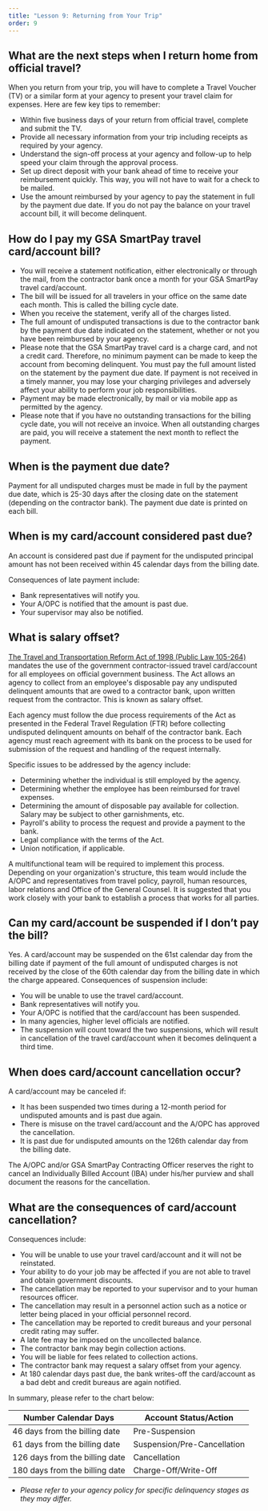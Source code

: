 ```yaml
---
title: "Lesson 9: Returning from Your Trip"
order: 9
---
```

## What are the next steps when I return home from official travel?
When you return from your trip, you will have to complete a Travel Voucher (TV) or a similar form at your agency to present your travel claim for expenses. Here are few key tips to remember:
- Within five business days of your return from official travel, complete and submit the TV.
- Provide all necessary information from your trip including receipts as required by your agency.
- Understand the sign-off process at your agency and follow-up to help speed your claim through the approval process.
- Set up direct deposit with your bank ahead of time to receive your reimbursement quickly. This way, you will not have to wait for a check to be mailed.
- Use the amount reimbursed by your agency to pay the statement in full by the payment due date. If you do not pay the balance on your travel account bill, it will become delinquent.
 
## How do I pay my GSA SmartPay travel card/account bill?
- You will receive a statement notification, either electronically or through the mail, from the contractor bank once a month for your GSA SmartPay travel card/account. 
- The bill will be issued for all travelers in your office on the same date each month. This is called the billing cycle date. 
- When you receive the statement, verify all of the charges listed. 
- The full amount of undisputed transactions is due to the contractor bank by the payment due date indicated on the statement, whether or not you have been reimbursed by your agency.
- Please note that the GSA SmartPay travel card is a charge card, and not a credit card. Therefore, no minimum payment can be made to keep the account from becoming delinquent. You must pay the full amount listed on the statement by the payment due date. If payment is not received in a timely manner, you may lose your charging privileges and adversely affect your ability to perform your job responsibilities.
- Payment may be made electronically, by mail or via mobile app as permitted by the agency.
- Please note that if you have no outstanding transactions for the billing cycle date, you will not receive an invoice. When all outstanding charges are paid, you will receive a statement the next month to reflect the payment.

## When is the payment due date?
Payment for all undisputed charges must be made in full by the payment due date, which is 25-30 days after the closing date on the statement (depending on the contractor bank). The payment due date is printed on each bill.

## When is my card/account considered past due?
An account is considered past due if payment for the undisputed principal amount has not been received within 45 calendar days from the billing date. 

Consequences of late payment include:
- Bank representatives will notify you.
- Your A/OPC is notified that the amount is past due.
- Your supervisor may also be notified. 

## What is salary offset?
[The Travel and Transportation Reform Act of 1998 (Public Law 105-264)](https://www.congress.gov/105/plaws/publ264/PLAW-105publ264.pdf) mandates the use of the government contractor-issued travel card/account for all employees on official government business. The Act allows an agency to collect from an employee's disposable pay any undisputed delinquent amounts that are owed to a contractor bank, upon written request from the contractor. This is known as salary offset.

Each agency must follow the due process requirements of the Act as presented in the Federal Travel Regulation (FTR) before collecting undisputed delinquent amounts on behalf of the contractor bank. Each agency must reach agreement with its bank on the process to be used for submission of the request and handling of the request internally.

Specific issues to be addressed by the agency include:
- Determining whether the individual is still employed by the agency.
- Determining whether the employee has been reimbursed for travel expenses.
- Determining the amount of disposable pay available for collection. Salary may be subject to other garnishments, etc.
- Payroll's ability to process the request and provide a payment to the bank.
- Legal compliance with the terms of the Act.
- Union notification, if applicable.

A multifunctional team will be required to implement this process. Depending on your organization's structure, this team would include the A/OPC and representatives from travel policy, payroll, human resources, labor relations and Office of the General Counsel. It is suggested that you work closely with your bank to establish a process that works for all parties.

## Can my card/account be suspended if I don’t pay the bill?
Yes. A card/account may be suspended on the 61st calendar day from the billing date if payment of the full amount of undisputed charges is not received by the close of the 60th calendar day from the billing date in which the charge appeared. Consequences of suspension include:
- You will be unable to use the travel card/account.
- Bank representatives will notify you.
- Your A/OPC is notified that the card/account has been suspended.
- In many agencies, higher level officials are notified.
- The suspension will count toward the two suspensions, which will result in cancellation of the travel card/account when it becomes delinquent a third time.

## When does card/account cancellation occur?
A card/account may be canceled if:
- It has been suspended two times during a 12-month period for undisputed amounts and is past due again.
- There is misuse on the travel card/account and the A/OPC has approved the cancellation.
- It is past due for undisputed amounts on the 126th calendar day from the billing date.

The A/OPC and/or GSA SmartPay Contracting Officer reserves the right to cancel an Individually Billed Account (IBA) under his/her purview and shall document the reasons for the cancellation.

## What are the consequences of card/account cancellation?
Consequences include:
- You will be unable to use your travel card/account and it will not be reinstated.
- Your ability to do your job may be affected if you are not able to travel and obtain government discounts.
- The cancellation may be reported to your supervisor and to your human resources officer.
- The cancellation may result in a personnel action such as a notice or letter being placed in your official personnel record.
- The cancellation may be reported to credit bureaus and your personal credit rating may suffer.
- A late fee may be imposed on the uncollected balance.
- The contractor bank may begin collection actions.
- You will be liable for fees related to collection actions.
- The contractor bank may request a salary offset from your agency.
- At 180 calendar days past due, the bank writes-off the card/account as a bad debt and credit bureaus are again notified.

In summary, please refer to the chart below:


| Number Calendar Days | Account Status/Action |
| -------------------- | --------------------- |
| 46 days from the billing date | Pre-Suspension |
| 61 days from the billing date | Suspension/Pre-Cancellation |
| 126 days from the billing date | Cancellation |
| 180 days from the billing date | Charge-Off/Write-Off|

* *Please refer to your agency policy for specific delinquency stages as they may differ.*

